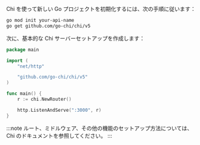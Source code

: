 Chi を使って新しい Go プロジェクトを初期化するには、次の手順に従います：

```bash
go mod init your-api-name
go get github.com/go-chi/chi/v5
```

次に、基本的な Chi サーバーセットアップを作成します：

```go title="main.go"
package main

import (
    "net/http"

    "github.com/go-chi/chi/v5"
)

func main() {
    r := chi.NewRouter()

    http.ListenAndServe(":3000", r)
}
```

:::note
ルート、ミドルウェア、その他の機能のセットアップ方法については、Chi のドキュメントを参照してください。
:::
